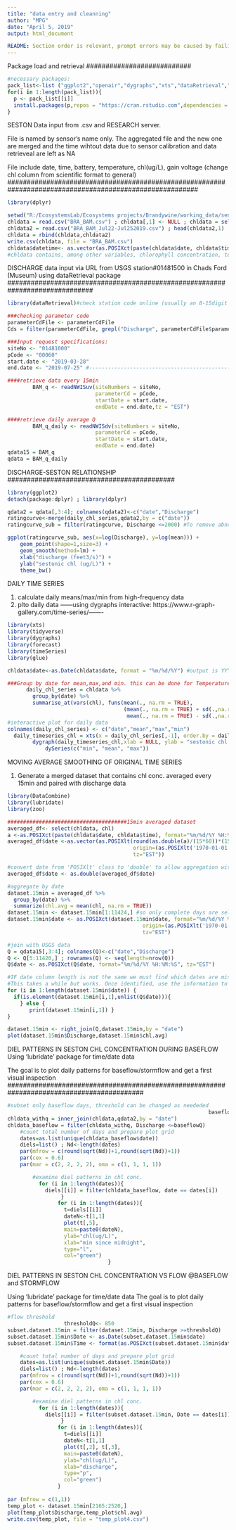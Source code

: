 ```yaml
---
title: "data entry and cleanning"
author: "MPG"
date: "April 5, 2019"
output: html_document 

README: Section order is relevant, prompt errors may be caused by failing to run previous code sections
---
```

###########################
Package load and retrieval
###########################
```r
#necessary packages: 
pack_list<-list ("ggplot2","openair","dygraphs","xts","dataRetrieval","dplyr","forecast","glue","dataRetrieval","devtools","DataCombine","lubridate","zoo")
for(i in 1:length(pack_list)){
  p <- pack_list[[i]]
  install.packages(p,repos = "https://cran.rstudio.com",dependencies = TRUE)
}
```



#########################################################################################################
SESTON Data input from .csv and RESEARCH server. 

File is named by sensor's name only.
  The aggregated file and the new one are merged and the time wihtout data due to sensor calibration and   data retrieveal are left as NA

File include date, time, battery, temperature, chl(ug/L), gain voltage (change chl column from scientific format to general)
#########################################################################################################
```r
library(dplyr)

setwd("R:/EcosystemsLab/Ecosystems projects/Brandywine/working_data/sensors/cyclops")
chldata = read.csv("BRA_BAM.csv") ; chldata[,1] <- NULL ; chldata = select (chldata,-c(datetime)) ; tail(chldata,1)
chldata2 = read.csv("BRA_BAM_Jul22-Jul252019.csv") ; head(chldata2,1)
chldata = rbind(chldata,chldata2)
write.csv(chldata, file = "BRA_BAM.csv")
chldata$datetime<- as.vector(as.POSIXct(paste(chldata$date, chldata$time), format="%m/%d/%Y %H:%M:%S", tz="EST"))
#chldata contains, among other variables, chlorophyll concentration, temperature, and a Unix datetime column
```



##############################################################################
DISCHARGE data input via URL from USGS station#01481500 in Chads Ford (Museum) 
using dataRetrieval package
##############################################################################
```r
library(dataRetrieval)#check station code online (usually an 8-15digit numebr)

###checking parameter code
parameterCdFile <- parameterCdFile
Cds = filter(parameterCdFile, grepl("Discharge", parameterCdFile$parameter_nm,ignore.case=TRUE))

###Input request specifications:
siteNo <- "01481000"
pCode <- "00060"
start.date <- "2019-03-28"
end.date <- "2019-07-25" #----------------------------------------------change end date accordingly

####retrieve data every 15min
        BAM_q <- readNWISuv(siteNumbers = siteNo, 
                            parameterCd = pCode, 
                            startDate = start.date, 
                            endDate = end.date,tz = "EST") 

####retrieve daily average Q
        BAM_q_daily <- readNWISdv(siteNumbers = siteNo, 
                            parameterCd = pCode, 
                            startDate = start.date, 
                            endDate = end.date) 
qdata15 = BAM_q
qdata = BAM_q_daily
```  



###########################################
DISCHARGE-SESTON RELATIONSHIP
###########################################
```r
library(ggplot2)
detach(package:dplyr) ; library(dplyr)

qdata2 = qdata[,3:4]; colnames(qdata2)<-c("date","Discharge")
ratingcurve<-merge(daily_chl_series,qdata2,by = c("date"))
ratingcurve_sub = filter(ratingcurve, Discharge <=2000) #To remove abnormal cases or significant outliers

ggplot(ratingcurve_sub, aes(x=log(Discharge), y=log(mean))) +
    geom_point(shape=1,size=3) +    
    geom_smooth(method=lm) +
    xlab("discharge (feet3/s)") +
    ylab("sestonic chl (ug/L)") +
    theme_bw()
```



######################################################
DAILY TIME SERIES 

1) calculate daily means/max/min from high-frequency data
2) plto daily data ------using dygraphs interactive: 
https://www.r-graph-gallery.com/time-series/-------

######################################################
```r
library(xts)
library(tidyverse)
library(dygraphs)
library(forecast)
library(timeSeries)
library(glue)

chldata$date<-as.Date(chldata$date, format = "%m/%d/%Y") #output is YYY-mm-dd

###Group by date for mean,max,and min. this can be done for Temperature too if needed
      daily_chl_series = chldata %>% 
        group_by(date) %>%
        summarise_at(vars(chl), funs(mean(., na.rm = TRUE), 
                                     (mean(., na.rm = TRUE) + sd(.,na.rm = TRUE)*1.96), 
                                      mean(., na.rm = TRUE) - sd(.,na.rm = TRUE)*1.96))
#interactive plot for daily data
colnames(daily_chl_series) <- c("date","mean","max","min")
  daily_timeseries_chl = xts(x = daily_chl_series[,-1], order.by = daily_chl_series$date)
        dygraph(daily_timeseries_chl,xlab = NULL, ylab = "sestonic chl (ug/L)") %>%
            dySeries(c("min", "mean", "max"))

```



#########################################################################################################
MOVING AVERAGE SMOOTHING OF ORIGINAL TIME SERIES

1. Generate a merged dataset that contains chl conc. averaged every 15min and paired with discharge data

########################################################################################################
```r
library(DataCombine)
library(lubridate)
library(zoo)

######################################15min averaged dataset
averaged_df<- select(chldata, chl)
a <-as.POSIXct(paste(chldata$date, chldata$time), format="%m/%d/%Y %H:%M:%S", tz="EST")
averaged_df$date <-as.vector(as.POSIXlt(round(as.double(a)/(15*60))*(15*60),
                                        origin=(as.POSIXlt('1970-01-01')), 
                                        tz="EST"))

#convert date from 'POSIXlt' class to 'double' to allow aggregation with dplyr
averaged_df$date <- as.double(averaged_df$date) 

#aggregate by date 
dataset.15min = averaged_df %>%
  group_by(date) %>%
  summarize(chl.avg = mean(chl, na.rm = TRUE)) 
dataset.15min <- dataset.15min[1:11424,] #so only complete days are selected (3/28/2019 - 7/24/2019)
dataset.15min$date <- as.POSIXct(dataset.15min$date, format="%m/%d/%Y %H:%M:%S", 
                                           origin=(as.POSIXlt('1970-01-01')),
                                           tz="EST")

#join with USGS data
Q = qdata15[,3:4]; colnames(Q)<-c("date","Discharge")
Q <- Q[5:11420,] ; rownames(Q) <- seq(length=nrow(Q)) 
Q$date <- as.POSIXct(Q$date, format="%m/%d/%Y %H:%M:%S", tz="EST")

#IF date column length is not the same we must find which dates are missing
#This takes a while but works. Once identified, use the information to double check the 'right_join' result done afterwards
for (i in 1:length(dataset.15min$date)) {
  if(is.element(dataset.15min[i,1],unlist(Q$date))){
    } else {
       print(dataset.15min[i,1]) }
}

dataset.15min <- right_join(Q,dataset.15min,by = "date")
plot(dataset.15min$Discharge,dataset.15min$chl.avg)

```



###########################################################################################
DIEL PATTERNS IN SESTON CHL CONCENTRATION DURING BASEFLOW
Using 'lubridate' package for time/date data 

The goal is to plot daily patterns for baseflow/stormflow and get a first visual inspection
###########################################################################################
```r
#subset only baseflow days, threshold can be changed as neededed
                                                                baseflowQ<- 580
chldata_withq = inner_join(chldata,qdata2,by = "date")
chldata_baseflow = filter(chldata_withq, Discharge <=baseflowQ) 
    #count total number of days and prepare plot grid
    dates=as.list(unique(chldata_baseflow$date))
    diels=list() ; Nd<-length(dates)
    par(mfrow = c(round(sqrt(Nd))+1,round(sqrt(Nd))+1))
    par(cex = 0.6)
    par(mar = c(2, 2, 2, 2), oma = c(1, 1, 1, 1))

        #examine diel patterns in chl conc.
          for (i in 1:length(dates)){
            diels[[i]] = filter(chldata_baseflow, date == dates[i])
                 }
                for (i in 1:length(dates)){ 
                  t=diels[[i]]
                  dateN<-t[1,1]
                  plot(t[,5],
                  main=paste0(dateN),
                  ylab="chl(ug/L)",
                  xlab="min since midnight",
                  type="l",
                  col="green")
                                }
```



###########################################################################################
DIEL PATTERNS IN SESTON CHL CONCENTRATION VS FLOW @BASEFLOW and STORMFLOW

Using 'lubridate' package for time/date data 
The goal is to plot daily patterns for baseflow/stormflow and get a first visual inspection

###########################################################################################
```r
#flow threshold
                  thresholdQ<- 850
subset.dataset.15min = filter(dataset.15min, Discharge >=thresholdQ) 
subset.dataset.15min$Date <- as.Date(subset.dataset.15min$date) 
subset.dataset.15min$Time <- format(as.POSIXct(subset.dataset.15min$date) ,format = "%H:%M:%S") 

    #count total number of days and prepare plot grid
    dates=as.list(unique(subset.dataset.15min$Date))
    diels=list() ; Nd<-length(dates)
    par(mfrow = c(round(sqrt(Nd))+1,round(sqrt(Nd))+1))
    par(cex = 0.6)
    par(mar = c(2, 2, 2, 2), oma = c(1, 1, 1, 1))

        #examine diel patterns in chl conc.
          for (i in 1:length(dates)){
            diels[[i]] = filter(subset.dataset.15min, Date == dates[i])
                 }
                for (i in 1:length(dates)){ 
                  t=diels[[i]]
                  dateN<-t[1,1]
                  plot(t[,2], t[,3],
                  main=paste0(dateN),
                  ylab="chl(ug/L)",
                  xlab="discharge",
                  type="p",
                  col="green")
                }
    
par (mfrow = c(1,1))
temp_plot <- dataset.15min[2165:2520,]    
plot(temp_plot$Discharge,temp_plot$chl.avg)
write.csv(temp_plot, file = "temp_plot4.csv")
    
```
